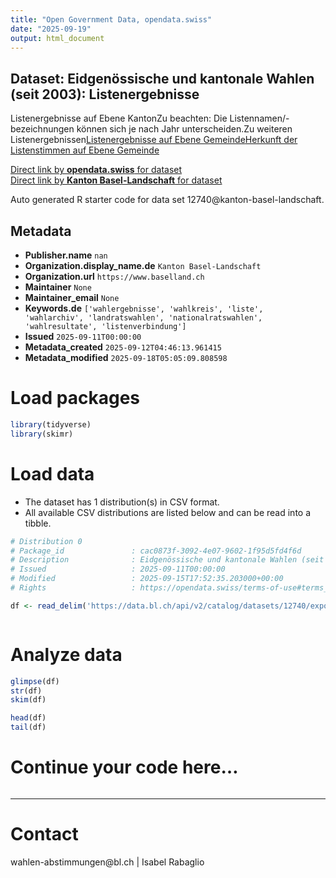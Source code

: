 ```yaml
---
title: "Open Government Data, opendata.swiss"
date: "2025-09-19"
output: html_document
---
```


## Dataset: Eidgenössische und kantonale Wahlen (seit 2003): Listenergebnisse

Listenergebnisse auf Ebene KantonZu beachten: Die Listennamen/-bezeichnungen können sich je nach Jahr unterscheiden.Zu weiteren Listenergebnissen[Listenergebnisse auf Ebene Gemeinde](https://data.bl.ch/explore/dataset/12750)[Herkunft der Listenstimmen auf Ebene Gemeinde](https://data.bl.ch/explore/dataset/12760)

[Direct link by **opendata.swiss** for dataset](https://opendata.swiss/de/dataset/eidgenossische-und-kantonale-wahlen-seit-2003-listenergebnisse)<br>
[Direct link by **Kanton Basel-Landschaft** for dataset](https://data.bl.ch/explore/dataset/12740/)

Auto generated R starter code for data set 12740@kanton-basel-landschaft.

## Metadata

- **Publisher.name** `nan`
- **Organization.display_name.de** `Kanton Basel-Landschaft`
- **Organization.url** `https://www.baselland.ch`
- **Maintainer** `None`
- **Maintainer_email** `None`
- **Keywords.de** `['wahlergebnisse', 'wahlkreis', 'liste', 'wahlarchiv', 'landratswahlen', 'nationalratswahlen', 'wahlresultate', 'listenverbindung']`
- **Issued** `2025-09-11T00:00:00`
- **Metadata_created** `2025-09-12T04:46:13.961415`
- **Metadata_modified** `2025-09-18T05:05:09.808598`


# Load packages

```r

library(tidyverse)
library(skimr)

```

# Load data

-   The dataset has 1 distribution(s) in CSV format.
-   All available CSV distributions are listed below and can be read into a tibble.

```r

# Distribution 0
# Package_id               : cac0873f-3092-4e07-9602-1f95d5fd4f6d
# Description              : Eidgenössische und kantonale Wahlen (seit 2003): Listenergebnisse (csv)
# Issued                   : 2025-09-11T00:00:00
# Modified                 : 2025-09-15T17:52:35.203000+00:00
# Rights                   : https://opendata.swiss/terms-of-use#terms_by

df <- read_delim('https://data.bl.ch/api/v2/catalog/datasets/12740/exports/csv?use_labels=true')



```

# Analyze data

```r

glimpse(df)
str(df)
skim(df)

head(df)
tail(df)

```

# Continue your code here...

```r

```

------------------------------------------------------------------------

# Contact

wahlen-abstimmungen@bl.ch | Isabel Rabaglio

